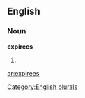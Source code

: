 ==English==

===Noun===
'''expirees'''

# {{plural of|[[expiree]]}}

[[Category:English plurals]]

[[ar:expirees]]